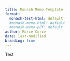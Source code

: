 ```yaml
---
title: Monash Memo Template
format:
  monash-test-html: default
  #monash-memo-html: default
  #monash-memo-pdf: default
author: Marie Curie
date: last-modified
branding: true
---
```



Test